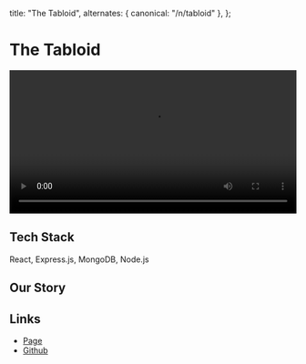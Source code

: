 
  title: "The Tabloid",
  alternates: { canonical: "/n/tabloid" },
};

# The Tabloid

<AnimatedName />
<div style={{ maxWidth: "100%", marginBottom: "2rem" }}>
  <video autoPlay loop playsInline width="100%" style={{ maxWidth: "100%" }}>
    <source
      src="https://xkkrtgxdkuolnlfvcpey.supabase.co/storage/v1/object/public/videos//Screen%20Recording%202025-03-10%20at%203.03.48%20PM.mov"
      type="video/mp4"
    />
    Your browser does not support the video tag.
  </video>
</div>

## Tech Stack

React, Express.js, MongoDB, Node.js

## Our Story

## Links

- [Page](https://the-tabloid.com)
- [Github]()
